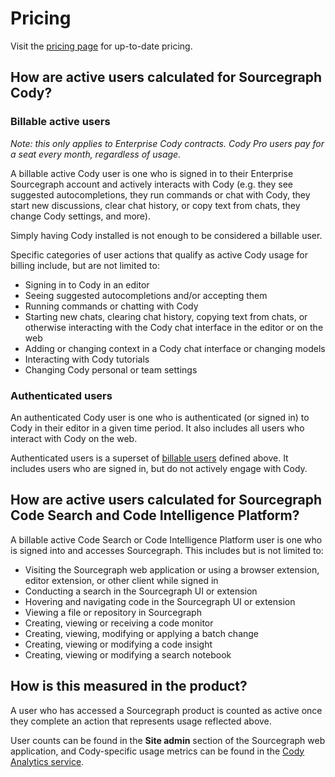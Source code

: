 # Pricing

Visit the [pricing page](https://about.sourcegraph.com/pricing) for up-to-date pricing. 

## How are active users calculated for **Sourcegraph Cody**?

### Billable active users

_Note: this only applies to Enterprise Cody contracts. Cody Pro users pay for a seat every month, regardless of usage._

A billable active Cody user is one who is signed in to their Enterprise Sourcegraph account and actively
interacts with Cody (e.g. they see suggested autocompletions, they run commands or chat with
Cody, they start new discussions, clear chat history, or copy text from chats, they change Cody
settings, and more). 

Simply having Cody installed is not enough to be considered a billable user.

Specific categories of user actions that qualify as active Cody usage for billing include, but are not limited to:

- Signing in to Cody in an editor
- Seeing suggested autocompletions and/or accepting them
- Running commands or chatting with Cody
- Starting new chats, clearing chat history, copying text from chats, or otherwise interacting with the Cody chat interface in the editor or on the web
- Adding or changing context in a Cody chat interface or changing models
- Interacting with Cody tutorials
- Changing Cody personal or team settings

### Authenticated users

An authenticated Cody user is one who is authenticated (or signed in) to Cody in their editor in a given time period. It also includes all users who interact with Cody on the web. 

Authenticated users is a superset of [billable users](#billable-active-users) defined above. It includes users who are signed in, but do not actively engage with Cody.

## How are active users calculated for **Sourcegraph Code Search** and **Code Intelligence Platform**?

A billable active Code Search or Code Intelligence Platform user is one who is signed into and accesses Sourcegraph. This includes but is not limited to:

- Visiting the Sourcegraph web application or using a browser extension, editor extension, or other client while signed in
- Conducting a search in the Sourcegraph UI or extension
- Hovering and navigating code in the Sourcegraph UI or extension
- Viewing a file or repository in Sourcegraph
- Creating, viewing or receiving a code monitor
- Creating, viewing, modifying or applying a batch change
- Creating, viewing or modifying a code insight
- Creating, viewing or modifying a search notebook

## How is this measured in the product?

A user who has accessed a Sourcegraph product is counted as active once they complete an action that represents usage reflected above.

User counts can be found in the **Site admin** section of the Sourcegraph web application, and Cody-specific usage metrics can be found in the [Cody Analytics service](../cody/clients/enable-cody-enterprise#analytics).
